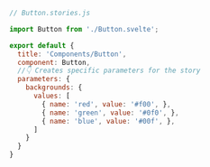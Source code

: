 ```js
// Button.stories.js

import Button from './Button.svelte';

export default {
  title: 'Components/Button',
  component: Button,
  //👇 Creates specific parameters for the story
  parameters: {
    backgrounds: {
      values: [
        { name: 'red', value: '#f00', },
        { name: 'green', value: '#0f0', },
        { name: 'blue', value: '#00f', },
      ]
    }
  }
}
```